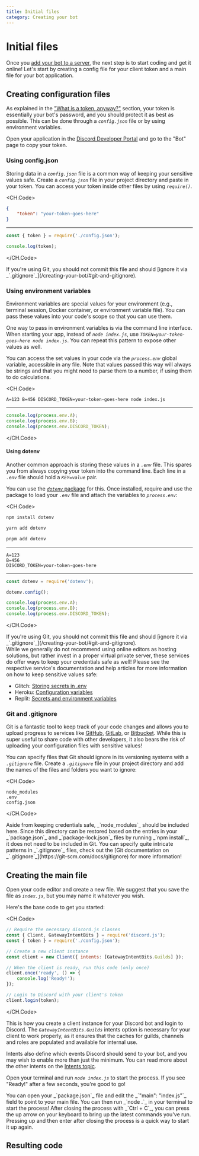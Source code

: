 ```yaml
---
title: Initial files
category: Creating your bot
---
```


# Initial files

Once you [add your bot to a server](/preparations/adding-your-bot-to-servers.md), the next step is to start coding and get it online! Let's start by creating a config file for your client token and a main file for your bot application.

## Creating configuration files

As explained in the ["What is a token, anyway?"](/preparations/setting-up-a-bot-application.md#what-is-a-token-anyway) section, your token is essentially your bot's password, and you should protect it as best as possible. This can be done through a _`config.json`_ file or by using environment variables.

Open your application in the [Discord Developer Portal](https://discord.com/developers/applications) and go to the "Bot" page to copy your token.

### Using config.json

Storing data in a _`config.json`_ file is a common way of keeping your sensitive values safe. Create a _`config.json`_ file in your project directory and paste in your token. You can access your token inside other files by using _`require()`_.

<CH.Code>

```json config.json
{
	"token": "your-token-goes-here"
}
```

---

```js Usage
const { token } = require('./config.json');

console.log(token);
```

</CH.Code>

<Alert title="Caution" type="danger">
	If you're using Git, you should not commit this file and should [ignore it via
	_`.gitignore`_](/creating-your-bot/#git-and-gitignore).
</Alert>

### Using environment variables

Environment variables are special values for your environment (e.g., terminal session, Docker container, or environment variable file). You can pass these values into your code's scope so that you can use them.

One way to pass in environment variables is via the command line interface. When starting your app, instead of _`node index.js`_, use _`TOKEN=your-token-goes-here node index.js`_. You can repeat this pattern to expose other values as well.

You can access the set values in your code via the _`process.env`_ global variable, accessible in any file. Note that values passed this way will always be strings and that you might need to parse them to a number, if using them to do calculations.

<CH.Code>

```shellscript Command line
A=123 B=456 DISCORD_TOKEN=your-token-goes-here node index.js
```

---

```js Usage
console.log(process.env.A);
console.log(process.env.B);
console.log(process.env.DISCORD_TOKEN);
```

</CH.Code>

#### Using dotenv

Another common approach is storing these values in a _`.env`_ file. This spares you from always copying your token into the command line. Each line in a _`.env`_ file should hold a _`KEY=value`_ pair.

You can use the [_`dotenv`_ package](https://www.npmjs.com/package/dotenv) for this. Once installed, require and use the package to load your _`.env`_ file and attach the variables to _`process.env`_:

<CH.Code>

```sh npm
npm install dotenv
```

```sh yarn
yarn add dotenv
```

```sh pnpm
pnpm add dotenv
```

---

```text .env
A=123
B=456
DISCORD_TOKEN=your-token-goes-here
```

---

```js Usage
const dotenv = require('dotenv');

dotenv.config();

console.log(process.env.A);
console.log(process.env.B);
console.log(process.env.DISCORD_TOKEN);
```

</CH.Code>

<Alert title="Caution" type="danger">
	If you're using Git, you should not commit this file and should [ignore it via
	_`.gitignore`_](/creating-your-bot/#git-and-gitignore).
</Alert>

<Section title="Online editors (Glitch, Heroku, Replit, etc.)" defaultClosed padded background gutter>
While we generally do not recommend using online editors as hosting solutions, but rather invest in a proper virtual private server, these services do offer ways to keep your credentials safe as well! Please see the respective service's documentation and help articles for more information on how to keep sensitive values safe:

- Glitch: [Storing secrets in .env](https://glitch.happyfox.com/kb/article/18)
- Heroku: [Configuration variables](https://devcenter.heroku.com/articles/config-vars)
- Replit: [Secrets and environment variables](https://docs.replit.com/repls/secrets-environment-variables)

</Section>

### Git and .gitignore

Git is a fantastic tool to keep track of your code changes and allows you to upload progress to services like [GitHub](https://github.com/), [GitLab](https://about.gitlab.com/), or [Bitbucket](https://bitbucket.org/product). While this is super useful to share code with other developers, it also bears the risk of uploading your configuration files with sensitive values!

You can specify files that Git should ignore in its versioning systems with a _`.gitignore`_ file. Create a _`.gitignore`_ file in your project directory and add the names of the files and folders you want to ignore:

<CH.Code>

```
node_modules
.env
config.json
```

</CH.Code>

<Alert title="Tip" type="success">
	Aside from keeping credentials safe, _`node_modules`_ should be included here. Since this directory can be restored
	based on the entries in your _`package.json`_ and _`package-lock.json`_ files by running _`npm install`_, it does not
	need to be included in Git. You can specify quite intricate patterns in _`.gitignore`_ files, check out the [Git
	documentation on _`.gitignore`_](https://git-scm.com/docs/gitignore) for more information!
</Alert>

## Creating the main file

Open your code editor and create a new file. We suggest that you save the file as _`index.js`_, but you may name it whatever you wish.

Here's the base code to get you started:

<CH.Code>

```js
// Require the necessary discord.js classes
const { Client, GatewayIntentBits } = require('discord.js');
const { token } = require('./config.json');

// Create a new client instance
const client = new Client({ intents: [GatewayIntentBits.Guilds] });

// When the client is ready, run this code (only once)
client.once('ready', () => {
	console.log('Ready!');
});

// Login to Discord with your client's token
client.login(token);
```

</CH.Code>

This is how you create a client instance for your Discord bot and login to Discord. The _`GatewayIntentBits.Guilds`_ intents option is necessary for your client to work properly, as it ensures that the caches for guilds, channels and roles are populated and available for internal use.

Intents also define which events Discord should send to your bot, and you may wish to enable more than just the minimum. You can read more about the other intents on the [Intents topic](/popular-topics/intents).

Open your terminal and run _`node index.js`_ to start the process. If you see "Ready!" after a few seconds, you're good to go!

<Alert title="Tip" type="success">
	You can open your _`package.json`_ file and edit the _`"main": "index.js"`_ field to point to your main file. You can
	then run _`node .`_ in your terminal to start the process! After closing the process with _`Ctrl + C`_, you can press
	the up arrow on your keyboard to bring up the latest commands you've run. Pressing up and then enter after closing the
	process is a quick way to start it up again.
</Alert>

## Resulting code

<ResultingCode path="creating-your-bot/initial-files" />

